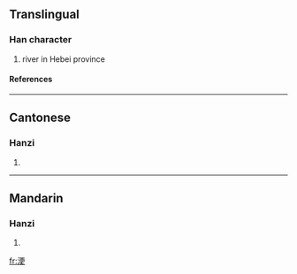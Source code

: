 ==Translingual==
===Han character===
{{Han char|rn=85|rad=水|as=07|sn=10|four=3114<sub>6</sub>|canj=水一中大 (EMLK)}}
# river in Hebei province
====References====
{{Han ref|kx=0624.220|dkj=17486|dj=1022.060|hdz=31619.100|uh=6D6D|ud=28013|bh=D24E|bd=53838}}

----
==Cantonese==
===Hanzi===
{{yue-hanzi|jyut=|y=gang1}}
# {{defn|Cantonese}}

----
==Mandarin==
===Hanzi===
{{cmn-hanzi|pin=[[gēng]] (geng1), [[lì]] (li4)|wg=keng<sup>1</sup>, li<sup>4</sup>}}
# {{defn|Mandarin}}

[[fr:浭]]